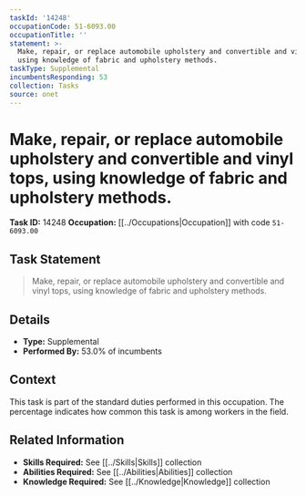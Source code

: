 ```yaml
---
taskId: '14248'
occupationCode: 51-6093.00
occupationTitle: ''
statement: >-
  Make, repair, or replace automobile upholstery and convertible and vinyl tops,
  using knowledge of fabric and upholstery methods.
taskType: Supplemental
incumbentsResponding: 53
collection: Tasks
source: onet
---
```

# Make, repair, or replace automobile upholstery and convertible and vinyl tops, using knowledge of fabric and upholstery methods.

**Task ID:** 14248
**Occupation:** [[../Occupations|Occupation]] with code `51-6093.00`

## Task Statement

> Make, repair, or replace automobile upholstery and convertible and vinyl tops, using knowledge of fabric and upholstery methods.

## Details

- **Type:** Supplemental
- **Performed By:** 53.0% of incumbents

## Context

This task is part of the standard duties performed in this occupation. The percentage indicates how common this task is among workers in the field.

## Related Information

- **Skills Required:** See [[../Skills|Skills]] collection
- **Abilities Required:** See [[../Abilities|Abilities]] collection
- **Knowledge Required:** See [[../Knowledge|Knowledge]] collection
